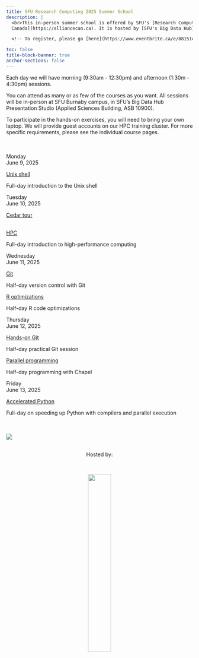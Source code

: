 ```yaml
---
title: SFU Research Computing 2025 Summer School
description: |
  <br>This in-person summer school is offered by SFU's [Research Computing Group](https://www.rcg.sfu.ca) on behalf of the [Digital Research Alliance of
  Canada](https://alliancecan.ca). It is hosted by [SFU's Big Data Hub](https://www.sfu.ca/big-data.html) and is open to all researchers at SFU and other Canadian post-secondary institutions.

  <!-- To register, please go [here](https://www.eventbrite.ca/e/881514191677). -->

toc: false
title-block-banner: true
anchor-sections: false
---
```


Each day we will have morning (9:30am - 12:30pm) and afternoon (1:30m - 4:30pm) sessions. <!-- There will be short -->
<!-- coffee breaks at 11:00am and 3:00pm with coffee and snacks covered by the registration fee. Participants will -->
<!-- have to find lunch on their own. -->

You can attend as many or as few of the courses as you want. All sessions will be in-person at SFU Burnaby campus, in SFU's Big Data Hub Presentation Studio (Applied Sciences Building, ASB 10900).

To participate in the hands-on exercises, you will need to bring your own laptop. We will provide guest
accounts on our HPC training cluster. For more specific requirements, please see the individual course
pages. <br><br><br>

:::{layout="[[2.5, 10], [2.5, 1, 9], [2.5, 5, 5], [2.5, 5, 5], [2.5, 10]]"}

:::{.card-body}

:::{.date}

Monday<br>June 9, 2025

:::

:::

:::{.card .mb-3}

:::{.card-body}

[Unix shell](/bash.qmd){.card-title .stretched-link}

[Full-day introduction to the Unix shell]{.text-muted}

:::

:::

:::{.card-body}

:::{.date}

Tuesday<br>June 10, 2025

:::

:::

:::{.card-special .mb-3}

:::{.card-body}

[[Cedar tour <br><br>](/tour.qmd)]{.text-muted}

:::

:::

:::{.card .mb-3}

:::{.card-body}

[HPC](/hpc.qmd){.card-title .stretched-link}

[Full-day introduction to high-performance computing]{.text-muted}

:::

:::

:::{.card-body}

:::{.date}

Wednesday<br>June 11, 2025

:::

:::

:::{.card .mb-3}

:::{.card-body}

[Git](/git_intro.qmd){.card-title .stretched-link}

[Half-day version control with Git]{.text-muted}

:::

:::

:::{.card .mb-3}

:::{.card-body}

[R optimizations](/r.qmd){.card-title .stretched-link}

[Half-day R code optimizations]{.text-muted}

:::

:::

:::{.card-body}

:::{.date}

Thursday<br>June 12, 2025

:::

:::

:::{.card .mb-3}

:::{.card-body}

[Hands-on Git](/git_handson.qmd){.card-title .stretched-link}

[Half-day practical Git session]{.text-muted}

:::

:::

:::{.card .mb-3}

:::{.card-body}

[Parallel programming](/chapel.qmd){.card-title .stretched-link}

[Half-day programming with Chapel]{.text-muted}

:::

:::

:::{.card-body}

:::{.date}

Friday<br>June 13, 2025

:::

:::

:::{.card .mb-3}

:::{.card-body}

[Accelerated Python](/python.qmd){.card-title .stretched-link}

[Full-day on speeding up Python with compilers and parallel execution]{.text-muted}

:::

:::

:::

<br><br>
![](/img/sfudrac.png){fig-alt="frontlogo"}

<br>
<center>Hosted by:</center>
<br>

<center>![](/img/logo_bigdata.png){fig-alt="frontlogo" width="35%"}</center>
